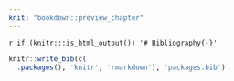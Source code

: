```yaml
---
knit: "bookdown::preview_chapter"
---
```


`r if (knitr:::is_html_output()) '# Bibliography{-}'`

```r
knitr::write_bib(c(
  .packages(), 'knitr', 'rmarkdown'), 'packages.bib')
```
